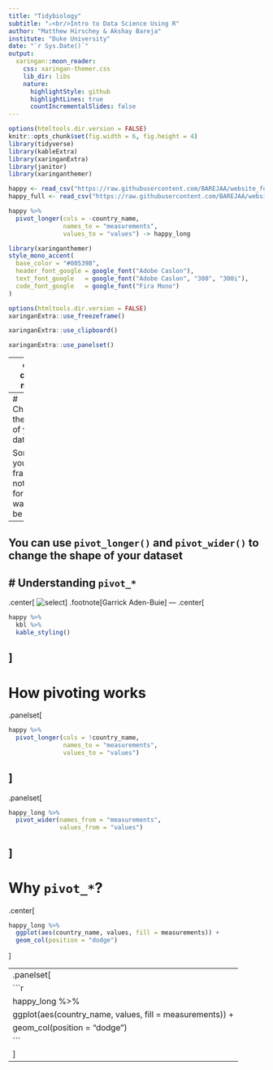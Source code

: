 ```yaml
---
title: "Tidybiology"
subtitle: "⚔<br/>Intro to Data Science Using R"
author: "Matthew Hirschey & Akshay Bareja"
institute: "Duke University"
date: "`r Sys.Date()`"
output:
  xaringan::moon_reader:
    css: xaringan-themer.css
    lib_dir: libs
    nature:
      highlightStyle: github
      highlightLines: true
      countIncrementalSlides: false
---
```



```r
options(htmltools.dir.version = FALSE)
knitr::opts_chunk$set(fig.width = 6, fig.height = 4) 
library(tidyverse)
library(kableExtra)
library(xaringanExtra)
library(janitor)
library(xaringanthemer)

happy <- read_csv("https://raw.githubusercontent.com/BAREJAA/website_for_john/master/datasets/happy_small.csv")
happy_full <- read_csv("https://raw.githubusercontent.com/BAREJAA/website_for_john/master/datasets/world-happiness-report-2021.csv") %>% clean_names() %>% rename(region = regional_indicator)

happy %>% 
  pivot_longer(cols = -country_name,
               names_to = "measurements",
               values_to = "values") -> happy_long
```

```r
library(xaringanthemer)
style_mono_accent(
  base_color = "#00539B",
  header_font_google = google_font("Adobe Caslon"),
  text_font_google   = google_font("Adobe Caslon", "300", "300i"),
  code_font_google   = google_font("Fira Mono")
)
```

```r
options(htmltools.dir.version = FALSE)
xaringanExtra::use_freezeframe()
```

```r
xaringanExtra::use_clipboard()
```

```r
xaringanExtra::use_panelset()
```

---
class: center, middle

# Pivoting

---
# Changing the shape of your data

Sometimes your data frame is not in the form you want it to be in  

--

You can use `pivot_longer()` and `pivot_wider()` to change the shape of your dataset
---
# Understanding `pivot_*` 
--
.center[
![select](https://github.com/BAREJAA/tidyexplain/blob/master/images/pivot_longer_wider.gif?raw=true)
]
.footnote[Garrick Aden-Buie]
---
.center[
```r
happy %>% 
  kbl %>% 
  kable_styling()
```
]
---
# How pivoting works

.panelset[
```r
happy %>% 
  pivot_longer(cols = !country_name,
               names_to = "measurements",
               values_to = "values")
```
]
--
.panelset[
```r
happy_long %>% 
  pivot_wider(names_from = "measurements",
              values_from = "values")
```
]
---
# Why `pivot_*`?

.center[
```r
happy_long %>% 
  ggplot(aes(country_name, values, fill = measurements)) +
  geom_col(position = "dodge")
```
]

---
.panelset[
```r
happy_long %>% 
  ggplot(aes(country_name, values, fill = measurements)) +
  geom_col(position = "dodge")
```
]
---
